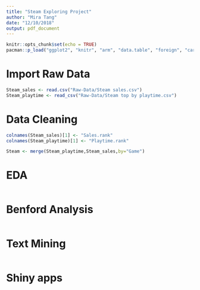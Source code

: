 ```yaml
---
title: "Steam Exploring Project"
author: "Mira Tang"
date: "12/10/2018"
output: pdf_document
---
```


```r
knitr::opts_chunk$set(echo = TRUE)
pacman::p_load("ggplot2", "knitr", "arm", "data.table", "foreign", "car", "faraway", "nnet", "reshape2", "VGAM", "jsonlite", "mongolite","lubridate", "tidyverse", "stringr", "rvest", "RCurl", "XML", "htm2txt", "dplyr", "tidytext", "tidyr", "scales", "wordcloud", "rstanarm", "glmmADMB", "kableExtra","utils","leaflet", "sp", "magrittr", "maps", "htmltools", "rgdal", "maptools", "readr", "rgeos", "rmapshaper", "ggmap", "ggrepel", "RCurl", update = FALSE)
```

# Import Raw Data
```r
Steam_sales <- read.csv("Raw-Data/Steam sales.csv")
Steam_playtime <- read_csv("Raw-Data/Steam top by playtime.csv")
```

# Data Cleaning
```r
colnames(Steam_sales)[1] <- "Sales.rank"
colnames(Steam_playtime)[1] <- "Playtime.rank"

Steam <- merge(Steam_playtime,Steam_sales,by="Game")
```

# EDA
```r

```

# Benford Analysis
```r

```

# Text Mining
```r

```

# Shiny apps
```r

```

